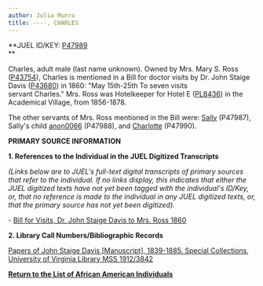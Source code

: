 ```yaml
---
author: Julia Munro
title: ----, CHARLES
---
```

**JUEL ID/KEY: [P47989](http://juel.iath.virginia.edu/public_person?person=47989 "P47989")  
**

Charles, adult male (last name unknown). Owned by Mrs. Mary S. Ross ([P43754](http://juel.iath.virginia.edu/public_person?person=43754 "P43754")), Charles is mentioned in a Bill for doctor visits by Dr. John Staige Davis ([P43680](http://juel.iath.virginia.edu/public_person?person=43680 "P43680")) in 1860: "May 15th\-25th To seven visits servant Charles." Mrs. Ross was Hotelkeeper for Hotel E ([PL8436](http://juel.iath.virginia.edu/public_place?place=8436#m1 "PL8436")) in the Academical Village, from 1856-1878. 

The other servants of Mrs. Ross mentioned in the Bill were: [Sally](http://juel.iath.virginia.edu/node/938 "Sally") (P47987), Sally's child [anon0066](http://juel.iath.virginia.edu/node/939 "Sally's child") (P47988), and [Charlotte](http://juel.iath.virginia.edu/node/937 "Charlotte") (P47990).

**PRIMARY SOURCE INFORMATION** 

**1\. References to the Individual in the JUEL Digitized Transcripts**

_(Links below are to JUEL's full-text digital transcripts of primary sources that refer to the individual. If no links display, this indicates that either the JUEL digitized texts have not yet been tagged with the individual's ID/Key, or, that no reference is made to the individual in any JUEL digitized texts, or, that the primary source has not yet been digitized)._   

\- [Bill for Visits, Dr. John Staige Davis to Mrs. Ross 1860](http://juel.iath.virginia.edu/node/343?doc=/juel_display/Cadavers/JS_Davis/Ross_1860_00_00 "Bill Dr. JS Davis to Mrs. Ross, 1860")

**2\. Library Call Numbers/Bibliographic Records**

[Papers of John Staige Davis \[Manuscript\], 1839-1885. Special Collections, University of Virginia Library MSS 1912/3842](https://search.lib.virginia.edu/catalog/u3929949 "John Staige Davis Papers")  
[](http://search.lib.virginia.edu/catalog/u6607353 "Proctor's Daybook")

**[Return to the List of African American Individuals](http://juel.iath.virginia.edu/node/367 "Return to the List of African-American Individuals")**

 **[](http://search.lib.virginia.edu/catalog/u6371432)**